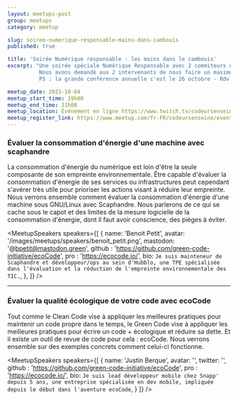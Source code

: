 ```yaml
---
layout: meetups-post
group: meetups
category: meetup

slug: soiree-numerique-responsable-mains-dans-cambouis
published: true

title: 'Soirée Numérique responsable : les mains dans le cambouis'
excerpt: "Une soirée spéciale Numérique Responsable avec 2 commiteurs de 2 projets Open Source créé en France : Scaphandre et EcoCode (un plugin Sonar).
          Nous avons demandé aux 2 intervenants de nous faire un maximum de démo pour enfin sortir des slides !
          PS : la grande conférence annuelle c'est le 26 octobre - Rdv sur https://www.codeursenseine.com/2023 "

meetup_date: 2023-10-04
meetup_start_time: 19h00
meetup_end_time: 21h00
meetup_location: Événement en ligne https://www.twitch.tv/codeursenseine
meetup_register_link: https://www.meetup.com/fr-FR/codeursenseine/events/296351517/
---
```


### Évaluer la consommation d'énergie d'une machine avec scaphandre

La consommation d'énergie du numérique est loin d'être la seule composante de son empreinte environnementale.
Être capable d'évaluer la consommation d'énergie de ses services ou infrastructures peut cependant s'avérer très utile pour prioriser les actions visant à réduire leur empreinte.
Nous verrons ensemble comment évaluer la consommation d'énergie d'une machine sous GNU/Linux avec Scaphandre.
Nous parlerons de ce qui se cache sous le capot et des limites de la mesure logicielle de la consommation d'énergie,
dont il faut avoir conscience, des pièges à éviter.

<MeetupSpeakers
  speakers={[
    {
      name: 'Benoit Petit',
      avatar: '/images/meetups/speakers/benoit_petit.png',
      mastodon: '@bpetit@mastodon.green',
      github : 'https://github.com/green-code-initiative/ecoCode',
      pro : 'https://ecocode.io/',
      bio: `Je suis mainteneur de Scaphandre et développeur/ops au sein d'Hubblo, une TPE spécialisée dans l'évaluation
      et la réduction de l'empreinte environnementale des TIC.`,
    },
  ]}
/>

---

### Évaluer la qualité écologique de votre code avec ecoCode

Tout comme le Clean Code vise à appliquer les meilleures pratiques pour maintenir un code propre dans le temps,
le Green Code vise à appliquer les meilleures pratiques pour écrire un code + écologique et réduire sa dette.
Et il existe un outil de revue de code pour cela : ecoCode.
Nous verrons ensemble sur des exemples concrets comment celui-ci fonctionne.

<MeetupSpeakers
  speakers={[
    {
      name: 'Justin Berque',
      avatar: '',
      twitter: '',
      github : 'https://github.com/green-code-initiative/ecoCode',
      pro : 'https://ecocode.io/',
      bio: `Je suis lead développeur mobile chez Snapp' depuis 5 ans, une entreprise spécialisée en dev mobile,
      impliquée depuis le début dans l'aventure ecoCode`,
    }
  ]}
/>
